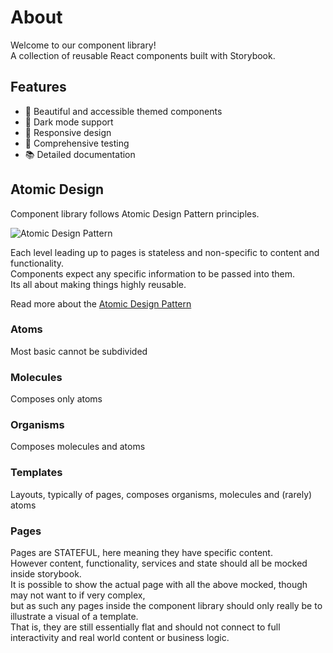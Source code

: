 # About

Welcome to our component library!  
A collection of reusable React components built with Storybook.

## Features

- 🎨 Beautiful and accessible themed components
- 🌙 Dark mode support
- 📱 Responsive design
- 🧪 Comprehensive testing
- 📚 Detailed documentation

## Atomic Design

Component library follows Atomic Design Pattern principles.

![Atomic Design Pattern](/atomic-design.jpg)

Each level leading up to pages is stateless and non-specific to content and functionality.  
Components expect any specific information to be passed into them.  
Its all about making things highly reusable.

Read more about the <a href="https://atomicdesign.bradfrost.com/chapter-2/" target="_blank">Atomic Design Pattern</a>

### Atoms

Most basic cannot be subdivided

### Molecules

Composes only atoms

### Organisms

Composes molecules and atoms

### Templates

Layouts, typically of pages, composes organisms, molecules and (rarely) atoms

### Pages

Pages are STATEFUL, here meaning they have specific content.  
However content, functionality, services and state should all be mocked inside storybook.  
It is possible to show the actual page with all the above mocked, though may not want to if very complex,  
but as such any pages inside the component library should only really be to illustrate a visual of a template.  
That is, they are still essentially flat and should not connect to full interactivity and real world content or business logic.
